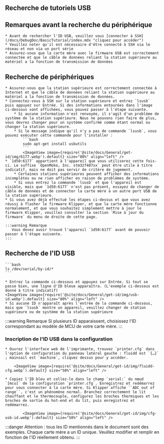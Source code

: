 ## Recherche de tutoriels USB

## Remarques avant la recherche du périphérique

    * Avant de rechercher l'ID USB, veuillez vous [connecter à SSH](/docs/DebugDoc/BasicTutorial/index.mdx "cliquez pour accéder")
    * Veuillez noter qu'il est nécessaire d'être connecté à SSH via le réseau et non via un port série
    * Assurez-vous que la carte mère avec le firmware USB est correctement connectée et que le câble de données reliant la station supérieure au matériel a la fonction de transmission de données

## Recherche de périphériques
    * Assurez-vous que la station supérieure est correctement connectée à Internet et que le câble de données reliant la station supérieure au matériel a la fonction de transmission de données.
    * Connectez-vous à SSH sur la station supérieure et entrez `lsusb` puis appuyez sur Entrée. Si des informations entourées dans l'image ci-dessous sont affichées, vous pouvez passer à l'étape suivante.
        * Si aucune information n'est renvoyée, il s'agit d'un problème de système de la station supérieure. Nous ne pouvons rien faire de plus, vous devrez changer pour un système confirmé comme étant normal ou changer la station supérieure.
        * Si le message indique qu'il n'y a pas de commande `lsusb`, vous pouvez exécuter cette commande pour l'installer :
            ```bash
            sudo apt-get install usbutils
            ```
            <ImageView image={require('@site/docs/General/get-id/img/6177.webp').default} size="80%" align="left" /> 
    * `1d50:6177` appartient à l'appareil que vous utiliserez cette fois-ci. Le suffixe `OpenMoko, Inc. stm32f407xx` peut être utile à titre indicatif, mais ne doit pas servir de critère de jugement.
        * Certaines stations supérieures peuvent afficher des informations incomplètes ou ne rien afficher en raison de problèmes de système.
        * Si vous entrez la commande `lsusb` et que l'appareil est visible, mais que `1d50:6177` n'est pas présent, essayez de changer de câble de données et de connecter la carte mère à un autre port USB de la station supérieure.
    * Si vous avez déjà effectué les étapes ci-dessus et que vous avez réussi à flasher le firmware Klipper, et que la carte mère fonctionne normalement, et que vous souhaitez simplement mettre à jour le firmware Klipper, veuillez consulter la section `Mise à jour du firmware` du menu de droite de cette page.

    :::warning Remarque
       Vous devez avoir trouvé l'appareil `1d50:6177` avant de pouvoir passer à l'étape suivante.
    :::

## Recherche de l'ID USB

    ```bash
    ls /dev/serial/by-id/*
    ```

    * Entrez la commande ci-dessous et appuyez sur Entrée. Si tout se passe bien, une ligne d'ID bleue apparaîtra. (L'exemple ci-dessous est donné à titre indicatif)
    <ImageView image={require('@site/docs/General/get-id/img/usb-id.webp').default} size="80%" align="left" />
    * Si aucune ID n'apparaît après l'entrée de la commande ci-dessous, mais que `lsusb` montre un appareil, veuillez changer de station supérieure ou de système de la station supérieure

:::warning Remarque
Si plusieurs ID apparaissent, choisissez l'ID correspondant au modèle de MCU de votre carte mère.
:::

### Inscription de l'ID USB dans la configuration

    * Ouvrez l'interface web de l'imprimante, trouvez `printer.cfg` dans l'option de configuration du panneau latéral gauche : fluidd est `{…}` ; mainsail est `machine`, cliquez dessus pour y accéder.

        <ImageView image={require('@site/docs/General/get-id/img/fluidd-cfg.webp').default} size="50%" align="left" />

    * Copiez l'ID bleu et collez-le dans le champ `serial:` du nœud `[mcu]` de la configuration `printer.cfg`. Enregistrez et redémarrez pour vous connecter à la carte mère. Si Klipper affiche ``ADC out of range``, c'est un phénomène normal. Branchez correctement le lit chauffant et le thermocouple, configurez les broches thermiques et les broches de sortie du hot-end et du lit, puis enregistrez et redémarrez.

            <ImageView image={require('@site/docs/General/get-id/img/cfg-usb-id.webp').default} size="50%" align="left" />

:::danger
Attention : tous les ID mentionnés dans le document sont des exemples. Chaque carte mère a un ID unique. Veuillez modifier et remplir en fonction de l'ID réellement obtenu.
:::
